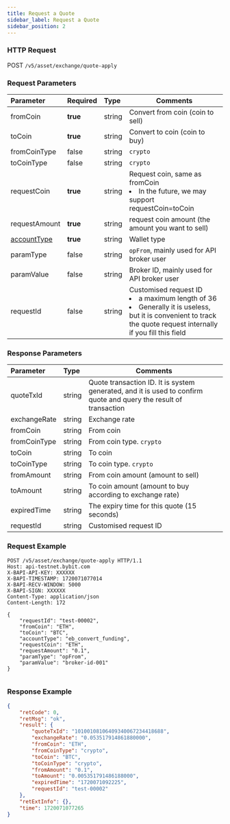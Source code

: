 ```yaml
---
title: Request a Quote 
sidebar_label: Request a Quote
sidebar_position: 2
---
```


### HTTP Request
POST `/v5/asset/exchange/quote-apply`

### Request Parameters
| Parameter | Required | Type | Comments|
|:----- |:-------|:-----|------ |
|fromCoin |**true** |string |Convert from coin (coin to sell)|
|toCoin |**true** |string |Convert to coin (coin to buy)|
|fromCoinType |false |string |`crypto`|
|toCoinType |false |string |`crypto`|
|requestCoin |**true** |string |Request coin, same as fromCoin <li>In the future, we may support requestCoin=toCoin</li>|
|requestAmount |**true** |string |request coin amount (the amount you want to sell)|
|[accountType](/v5/enum#convertaccounttype) |**true** |string |Wallet type|
|paramType |false |string |`opFrom`, mainly used for API broker user|
|paramValue |false |string |Broker ID, mainly used for API broker user|
|requestId |false |string |Customised request ID <li>a maximum length of 36</li><li>Generally it is useless, but it is convenient to track the quote request internally if you fill this field</li>|

### Response Parameters
| Parameter | Type | Comments|
|:----- |:-----|----- |
|quoteTxId |string|Quote transaction ID. It is system generated, and it is used to confirm quote and query the result of transaction|
|exchangeRate |string|Exchange rate|
|fromCoin |string|From coin|
|fromCoinType |string|From coin type. `crypto`|
|toCoin |string|To coin|
|toCoinType |string|To coin type. `crypto`|
|fromAmount |string|From coin amount (amount to sell)|
|toAmount |string|To coin amount (amount to buy according to exchange rate)|
|expiredTime |string|The expiry time for this quote (15 seconds)|
|requestId |string|Customised request ID|

### Request Example

<Tabs groupId="programming-languages">
<TabItem value="http" label="HTTP">

```http
POST /v5/asset/exchange/quote-apply HTTP/1.1
Host: api-testnet.bybit.com
X-BAPI-API-KEY: XXXXXX
X-BAPI-TIMESTAMP: 1720071077014
X-BAPI-RECV-WINDOW: 5000
X-BAPI-SIGN: XXXXXX
Content-Type: application/json
Content-Length: 172

{
    "requestId": "test-00002",
    "fromCoin": "ETH",
    "toCoin": "BTC",
    "accountType": "eb_convert_funding",
    "requestCoin": "ETH",
    "requestAmount": "0.1",
    "paramType": "opFrom",
    "paramValue": "broker-id-001"
}
```

</TabItem>
<TabItem value="python" label="Python">

```python

```

</TabItem>
</Tabs>

### Response Example

```json
{
    "retCode": 0,
    "retMsg": "ok",
    "result": {
        "quoteTxId": "10100108106409340067234418688",
        "exchangeRate": "0.053517914861880000",
        "fromCoin": "ETH",
        "fromCoinType": "crypto",
        "toCoin": "BTC",
        "toCoinType": "crypto",
        "fromAmount": "0.1",
        "toAmount": "0.005351791486188000",
        "expiredTime": "1720071092225",
        "requestId": "test-00002"
    },
    "retExtInfo": {},
    "time": 1720071077265
}
```
